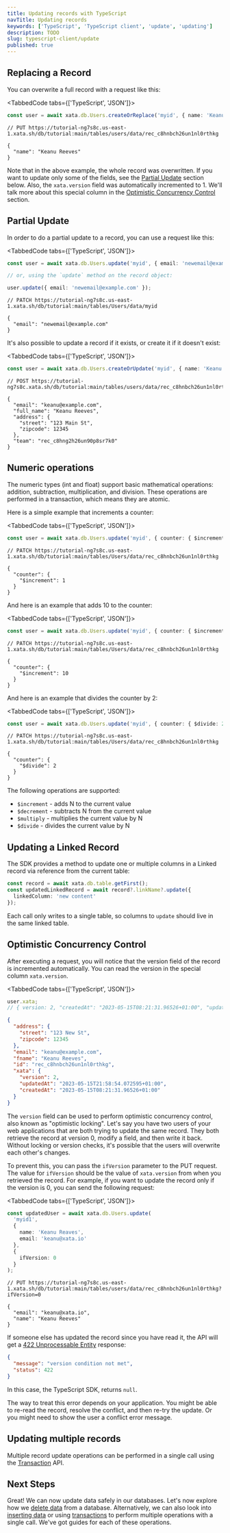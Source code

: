 ```yaml
---
title: Updating records with TypeScript
navTitle: Updating records
keywords: ['TypeScript', 'TypeScript client', 'update', 'updating']
description: TODO
slug: typescript-client/update
published: true
---
```


## Replacing a Record

You can overwrite a full record with a request like this:

<TabbedCode tabs={['TypeScript', 'JSON']}>

```ts
const user = await xata.db.Users.createOrReplace('myid', { name: 'Keanu Reeves' });
```

```jsonc
// PUT https://tutorial-ng7s8c.us-east-1.xata.sh/db/tutorial:main/tables/users/data/rec_c8hnbch26un1nl0rthkg

{
  "name": "Keanu Reeves"
}
```

</TabbedCode>

Note that in the above example, the whole record was overwritten. If you want to update only some of the fields, see the [Partial Update](#partial-update) section below. Also, the `xata.version` field was automatically incremented to 1. We'll talk more about this special column in the [Optimistic Concurrency Control](#optimistic-concurrency-control) section.

## Partial Update

In order to do a partial update to a record, you can use a request like this:

<TabbedCode tabs={['TypeScript', 'JSON']}>

```ts
const user = await xata.db.Users.update('myid', { email: 'newemail@example.com' });

// or, using the `update` method on the record object:

user.update({ email: 'newemail@example.com' });
```

```jsonc
// PATCH https://tutorial-ng7s8c.us-east-1.xata.sh/db/tutorial:main/tables/Users/data/myid

{
  "email": "newemail@example.com"
}
```

</TabbedCode>

It's also possible to update a record if it exists, or create it if it doesn't exist:

<TabbedCode tabs={['TypeScript', 'JSON']}>

```ts
const user = await xata.db.Users.createOrUpdate('myid', { name: 'Keanu Reaves' });
```

```jsonc
// POST https://tutorial-ng7s8c.xata.sh/db/tutorial:main/tables/users/data/rec_c8hnbch26un1nl0rthkg

{
  "email": "keanu@example.com",
  "full_name": "Keanu Reeves",
  "address": {
    "street": "123 Main St",
    "zipcode": 12345
  },
  "team": "rec_c8hng2h26un90p8sr7k0"
}
```

</TabbedCode>

## Numeric operations

The numeric types (int and float) support basic mathematical operations: addition, subtraction, multiplication, and division. These operations are performed in a transaction, which means they are atomic.

Here is a simple example that increments a counter:

<TabbedCode tabs={['TypeScript', 'JSON']}>

```ts
const user = await xata.db.Users.update('myid', { counter: { $increment: 1 } });
```

```jsonc
// PATCH https://tutorial-ng7s8c.us-east-1.xata.sh/db/tutorial:main/tables/Users/data/rec_c8hnbch26un1nl0rthkg

{
  "counter": {
    "$increment": 1
  }
}
```

</TabbedCode>

And here is an example that adds 10 to the counter:

<TabbedCode tabs={['TypeScript', 'JSON']}>

```ts
const user = await xata.db.Users.update('myid', { counter: { $increment: 10 } });
```

```jsonc
// PATCH https://tutorial-ng7s8c.us-east-1.xata.sh/db/tutorial:main/tables/Users/data/rec_c8hnbch26un1nl0rthkg

{
  "counter": {
    "$increment": 10
  }
}
```

</TabbedCode>

And here is an example that divides the counter by 2:

<TabbedCode tabs={['TypeScript', 'JSON']}>

```ts
const user = await xata.db.Users.update('myid', { counter: { $divide: 2 } });
```

```jsonc
// PATCH https://tutorial-ng7s8c.us-east-1.xata.sh/db/tutorial:main/tables/Users/data/rec_c8hnbch26un1nl0rthkg

{
  "counter": {
    "$divide": 2
  }
}
```

</TabbedCode>

The following operations are supported:

- `$increment` - adds N to the current value
- `$decrement` - subtracts N from the current value
- `$multiply` - multiplies the current value by N
- `$divide` - divides the current value by N

## Updating a Linked Record

The SDK provides a method to update one or multiple columns in a Linked record via reference from the current table:

```ts
const record = await xata.db.table.getFirst();
const updatedLinkedRecord = await record?.linkName?.update({
  linkedColumn: 'new content'
});
```

Each call only writes to a single table, so columns to `update` should live in the same linked table.

## Optimistic Concurrency Control

After executing a request, you will notice that the version field of the record is incremented automatically. You can read the version in the special column `xata.version`.

<TabbedCode tabs={['TypeScript', 'JSON']}>

```ts
user.xata;
// { version: 2, "createdAt": "2023-05-15T08:21:31.96526+01:00", "updatedAt": "2023-05-15T21:58:54.072595+01:00" }
```

```json
{
  "address": {
    "street": "123 New St",
    "zipcode": 12345
  },
  "email": "keanu@example.com",
  "fname": "Keanu Reeves",
  "id": "rec_c8hnbch26un1nl0rthkg",
  "xata": {
    "version": 2,
    "updatedAt": "2023-05-15T21:58:54.072595+01:00",
    "createdAt": "2023-05-15T08:21:31.96526+01:00"
  }
}
```

</TabbedCode>

The `version` field can be used to perform optimistic concurrency control, also known as "optimistic locking". Let's say you have two users of your web applications that are both trying to update the same record. They both retrieve the record at version 0, modify a field, and then write it back. Without locking or version checks, it's possible that the users will overwrite each other's changes.

To prevent this, you can pass the `ifVersion` parameter to the PUT request. The value for `ifVersion` should be the value of `xata.version` from when you retrieved the record. For example, if you want to update the record only if the version is 0, you can send the following request:

<TabbedCode tabs={['TypeScript', 'JSON']}>

```ts
const updatedUser = await xata.db.Users.update(
  'myid1',
  {
    name: 'Keanu Reaves',
    email: 'keanu@xata.io'
  },
  {
    ifVersion: 0
  }
);
```

```jsonc
// PUT https://tutorial-ng7s8c.us-east-1.xata.sh/db/tutorial:main/tables/users/data/rec_c8hnbch26un1nl0rthkg?ifVersion=0

{
  "email": "keanu@xata.io",
  "name": "Keanu Reeves"
}
```

</TabbedCode>

If someone else has updated the record since you have read it, the API will get a [422 Unprocessable Entity](https://developer.mozilla.org/en-US/docs/Web/HTTP/Status/422) response:

```json
{
  "message": "version condition not met",
  "status": 422
}
```

In this case, the TypeScript SDK, returns `null`.

The way to treat this error depends on your application. You might be able to re-read the record, resolve the conflict, and then re-try the update. Or you might need to show the user a conflict error message.

## Updating multiple records

Multiple record update operations can be performed in a single call using the [Transaction](/docs/typescript-client/transaction) API.

## Next Steps

Great! We can now update data safely in our databases. Let's now explore how we [delete data](/docs/typescript-client/delete) from a database. Alternatively, we can also look into [inserting data](/docs/typescript-client/insert) or using [transactions](/docs/typescript-client/transaction) to perform multiple operations with a single call. We've got guides for each of these operations.
